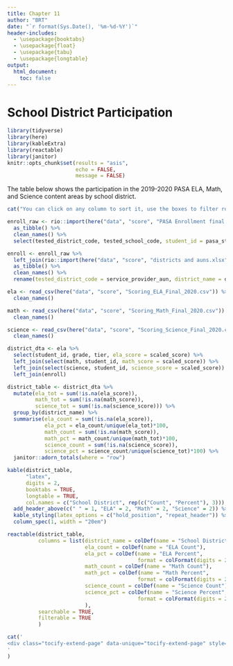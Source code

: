 ```yaml
---
title: Chapter 11
author: "BRT"
date: "`r format(Sys.Date(), '%m-%d-%Y')`"
header-includes:
  - \usepackage{booktabs}
  - \usepackage{float}
  - \usepackage{tabu}
  - \usepackage{longtable}
output:
  html_document:
    toc: false
---
```


# School District Participation

```r
library(tidyverse)
library(here)
library(kableExtra)
library(reactable)
library(janitor)
knitr::opts_chunk$set(results = "asis",
                      echo = FALSE,
                      message = FALSE)
```

The table below shows the participation in the 2019-2020 PASA ELA, Math, and Science content areas by school district. 

```r
cat("You can click on any column to sort it, use the boxes to filter rows, and the search bar to find specific districts.")
```


```r

enroll_raw <- rio::import(here("data", "score", "PASA Enrollment final 2020.csv")) %>%
  as_tibble() %>%
  clean_names() %>%
  select(tested_district_code, tested_school_code, student_id = pasa_student_id)

enroll <- enroll_raw %>%
  left_join(rio::import(here("data", "score", "districts and auns.xlsx")) %>%
  as_tibble() %>%
  clean_names() %>%
  rename(tested_district_code = service_provider_aun, district_name = district))

ela <- read_csv(here("data", "score", "Scoring_ELA_Final_2020.csv")) %>%
  clean_names()

math <- read_csv(here("data", "score", "Scoring_Math_Final_2020.csv")) %>%
  clean_names()

science <- read_csv(here("data", "score", "Scoring_Science_Final_2020.csv")) %>%
  clean_names()

district_dta <- ela %>%
  select(student_id, grade, tier, ela_score = scaled_score) %>%
  left_join(select(math, student_id, math_score = scaled_score)) %>%
  left_join(select(science, student_id, science_score = scaled_score)) %>%
  left_join(enroll)

district_table <- district_dta %>%
  mutate(ela_tot = sum(!is.na(ela_score)),
         math_tot = sum(!is.na(math_score)),
         science_tot = sum(!is.na(science_score))) %>%
  group_by(district_name) %>%
  summarise(ela_count = sum(!is.na(ela_score)),
            ela_pct = ela_count/unique(ela_tot)*100,
            math_count = sum(!is.na(math_score)),
            math_pct = math_count/unique(math_tot)*100,
            science_count = sum(!is.na(science_score)),
            science_pct = science_count/unique(science_tot)*100) %>%
  janitor::adorn_totals(where = "row")
```


```r
kable(district_table,
      "latex",
      digits = 2,
      booktabs = TRUE,
      longtable = TRUE, 
      col.names = c("School District", rep(c("Count", "Percent"), 3))) %>%
  add_header_above(c(" " = 1, "ELA" = 2, "Math" = 2, "Science" = 2)) %>%
  kable_styling(latex_options = c("hold_position", "repeat_header")) %>% 
  column_spec(1, width = "20em")
```

```r
reactable(district_table,
          columns = list(district_name = colDef(name = "School District"),
                         ela_count = colDef(name = "ELA Count"),
                         ela_pct = colDef(name = "ELA Percent", 
                                          format = colFormat(digits = 2)),
                         math_count = colDef(name = "Math Count"),
                         math_pct = colDef(name = "Math Percent", 
                                          format = colFormat(digits = 2)),
                         science_count = colDef(name = "Science Count"),
                         science_pct = colDef(name = "Science Percent", 
                                          format = colFormat(digits = 2))
                         ),
          searchable = TRUE,
          filterable = TRUE
          )
```

```r
cat('
<div class="tocify-extend-page" data-unique="tocify-extend-page" style="height: 0;"></div>
'
)
```

